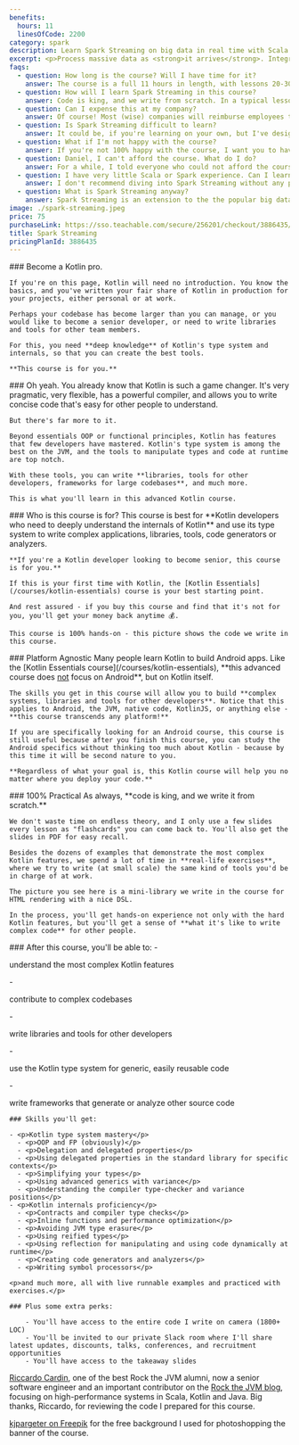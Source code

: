 ```yaml
---
benefits:
  hours: 11
  linesOfCode: 2200
category: spark
description: Learn Spark Streaming on big data in real time with Scala. Integrate any data source, from Kafka to Twitter.
excerpt: <p>Process massive data as <strong>it arrives</strong>. Integrate Spark with Kafka, JDBC, Cassandra and anything you want. Process live tweets in real time and stream data like you own it.</p>
faqs:
  - question: How long is the course? Will I have time for it?
    answer: The course is a full 11 hours in length, with lessons 20-30 minutes each, and we write 2200 lines of code. For a complex topic like Spark Streaming, I don't believe in 5-minute lectures or in fill-in-the-blanks quizzes. To learn Spark Streaming in the most effective way, I recommend chunks of 1 hour of learning at a time.
  - question: How will I learn Spark Streaming in this course?
    answer: Code is king, and we write from scratch. In a typical lesson I'll explain some concepts in short, then I'll dive right into the code. We'll write it together, and at every topic I will give you exercises. You'll usually pause the video to try them yourself, after which I will also solve them on camera.
  - question: Can I expense this at my company?
    answer: Of course! Most (wise) companies will reimburse employees taking courses like this, and it's a really cheap training for them.
  - question: Is Spark Streaming difficult to learn?
    answer: It could be, if you're learning on your own, but I've designed this course with a clear learning path that you can follow step by step. The course was designed to give you a challenge so you're not bored, but not so much that you flip the table in anger. In case you struggle, we have a community willing to help, and I'm responsive for questions!
  - question: What if I'm not happy with the course?
    answer: If you're not 100% happy with the course, I want you to have your money back. It's a risk-free investment.
  - question: Daniel, I can't afford the course. What do I do?
    answer: For a while, I told everyone who could not afford the course to email me and I gave them discounts. But then I looked at the stats. Almost all the people who actually took the time and completed the course had paid for it in full. So I'm not offering discounts anymore. This is an investment in yourself, which will pay off 100x if you commit.
  - question: I have very little Scala or Spark experience. Can I learn Spark Streaming?
    answer: I don't recommend diving into Spark Streaming without any previous Spark experience. We have two recap lessons at the beginning, but they're not a crash course into Scala or Spark. You should take the Scala beginners course and the Spark Essentials course at least.
  - question: What is Spark Streaming anyway?
    answer: Spark Streaming is an extension to the the popular big data computing engine Apache Spark. While the "classical" Spark engine allows you to process massive data of any scale in a "static" way (data at rest), Spark Streaming gives you the opportunity to process data at scale immediately as it arrives, hence allowing you to process potentially infinite amounts of data.
image: ./spark-streaming.jpeg
price: 75
purchaseLink: https://sso.teachable.com/secure/256201/checkout/3886435/spark-streaming
title: Spark Streaming
pricingPlanId: 3886435
---
```



<CourseLayout>
  <Fragment slot="goal">
    ### Become a Kotlin pro.

    If you're on this page, Kotlin will need no introduction. You know the basics, and you've written your fair share of Kotlin in production for your projects, either personal or at work.

    Perhaps your codebase has become larger than you can manage, or you would like to become a senior developer, or need to write libraries and tools for other team members.

    For this, you need **deep knowledge** of Kotlin's type system and internals, so that you can create the best tools.

    **This course is for you.**

  </Fragment>
  <Fragment slot="question">
    ### Oh yeah.
    You already know that Kotlin is such a game changer. It's very pragmatic, very flexible, has a powerful compiler, and allows you to write concise code that's easy for other people to understand.

    But there's far more to it.

    Beyond essentials OOP or functional principles, Kotlin has features that few developers have mastered. Kotlin's type system is among the best on the JVM, and the tools to manipulate types and code at runtime are top notch.

    With these tools, you can write **libraries, tools for other developers, frameworks for large codebases**, and much more.

    This is what you'll learn in this advanced Kotlin course.

  </Fragment>
  <Fragment slot="feature1">
    ### Who is this course is for?
    This course is best for **Kotlin developers who need to deeply understand the internals of Kotlin** and use its type system to write complex applications, libraries, tools, code generators or analyzers.

    **If you're a Kotlin developer looking to become senior, this course is for you.**

    If this is your first time with Kotlin, the [Kotlin Essentials](/courses/kotlin-essentials) course is your best starting point.

    And rest assured - if you buy this course and find that it's not for you, you'll get your money back anytime 💰.

    This course is 100% hands-on - this picture shows the code we write in this course.

  </Fragment>
  <Fragment slot="feature2">
    ### Platform Agnostic
    Many people learn Kotlin to build Android apps. Like the [Kotlin Essentials course](/courses/kotlin-essentials), **this advanced course does <ins>not</ins> focus on Android**, but on Kotlin itself.

    The skills you get in this course will allow you to build **complex systems, libraries and tools for other developers**. Notice that this applies to Android, the JVM, native code, KotlinJS, or anything else - **this course transcends any platform!**

    If you are specifically looking for an Android course, this course is still useful because after you finish this course, you can study the Android specifics without thinking too much about Kotlin - because by this time it will be second nature to you.

    **Regardless of what your goal is, this Kotlin course will help you no matter where you deploy your code.**

  </Fragment>
  <Fragment slot="feature3">
    ### 100% Practical
    As always, **code is king, and we write it from scratch.**

    We don't waste time on endless theory, and I only use a few slides every lesson as "flashcards" you can come back to. You'll also get the slides in PDF for easy recall.

    Besides the dozens of examples that demonstrate the most complex Kotlin features, we spend a lot of time in **real-life exercises**, where we try to write (at small scale) the same kind of tools you'd be in charge of at work.

    The picture you see here is a mini-library we write in the course for HTML rendering with a nice DSL.

    In the process, you'll get hands-on experience not only with the hard Kotlin features, but you'll get a sense of **what it's like to write complex code** for other people.

  </Fragment>
  <Fragment slot="skills">
    ### After this course, you'll be able to:
    - <p>understand the most complex Kotlin features</p>
    - <p>contribute to complex codebases</p>
    - <p>write libraries and tools for other developers</p>
    - <p>use the Kotlin type system for generic, easily reusable code</p>
    - <p>write frameworks that generate or analyze other source code</p>

    ### Skills you'll get:

    - <p>Kotlin type system mastery</p>
      - <p>OOP and FP (obviously)</p>
      - <p>Delegation and delegated properties</p>
      - <p>Using delegated properties in the standard library for specific contexts</p>
      - <p>Simplifying your types</p>
      - <p>Using advanced generics with variance</p>
      - <p>Understanding the compiler type-checker and variance positions</p>
    - <p>Kotlin internals proficiency</p>
      - <p>Contracts and compiler type checks</p>
      - <p>Inline functions and performance optimization</p>
      - <p>Avoiding JVM type erasure</p>
      - <p>Using reified types</p>
      - <p>Using reflection for manipulating and using code dynamically at runtime</p>
      - <p>Creating code generators and analyzers</p>
      - <p>Writing symbol processors</p>

    <p>and much more, all with live runnable examples and practiced with exercises.</p>

    ### Plus some extra perks:

        - You'll have access to the entire code I write on camera (1800+ LOC)
        - You'll be invited to our private Slack room where I'll share latest updates, discounts, talks, conferences, and recruitment opportunities
        - You'll have access to the takeaway slides

  </Fragment>
  <Fragment slot="thanks">
    <p><a href="https://www.linkedin.com/in/riccardocardin/">Riccardo Cardin</a>, one of the best Rock the JVM alumni, now a senior software engineer and an important contributor on the <a href="/articles">Rock the JVM blog</a>, focusing on high-performance systems in Scala, Kotlin and Java. Big thanks, Riccardo, for reviewing the code I prepared for this course.</p>
    <p><a href="https://www.freepik.com/free-photo/3d-render-spotlights-grunge-brick-wall_1202914.htm">kjpargeter on Freepik</a> for the free background I used for photoshopping the banner of the course.</p>

  </Fragment>
</CourseLayout>
